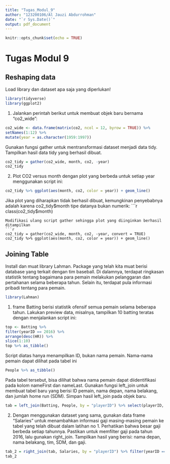 ```yaml
---
title: "Tugas_Modul_9"
author: "123200106/Al Jauzi Abdurrohman"
date: "`r Sys.Date()`"
output: pdf_document
---
```


```r
knitr::opts_chunk$set(echo = TRUE)
```

# Tugas Modul 9

## Reshaping data

Load library dan dataset apa saja yang diperlukan!
```r
library(tidyverse)
library(ggplot2)
```

1. Jalankan perintah berikut untuk membuat objek baru bernama “co2_wide”:
```r
co2_wide <- data.frame(matrix(co2, ncol = 12, byrow = TRUE)) %>%
setNames(1:12) %>%
mutate(year = as.character(1959:1997))
```
Gunakan fungsi gather untuk mentransformasi dataset menjadi data tidy. Tampilkan hasil data tidy yang berhasil dibuat.
```r
co2_tidy = gather(co2_wide, month, co2, -year)
co2_tidy
```


2. Plot CO2 versus month dengan plot yang berbeda untuk setiap year menggunakan script ini:
```r
co2_tidy %>% ggplot(aes(month, co2, color = year)) + geom_line()
```
Jika plot yang diharapkan tidak berhasil dibuat, kemungkinan penyebabnya adalah karena co2_tidy$month tipe datanya bukan numerik:
```r
class(co2_tidy$month)
```
Modifikasi ulang script gather sehingga plot yang diinginkan berhasil ditampilkan
```r
co2_tidy = gather(co2_wide, month, co2, -year, convert = TRUE)
co2_tidy %>% ggplot(aes(month, co2, color = year)) + geom_line()
```

## Joining Table
Install dan muat library Lahman. Package yang telah kita muat berisi database yang terkait dengan tim baseball. Di dalamnya, terdapat ringkasan statistik tentang bagaimana para pemain melakukan pelanggaran dan pertahanan selama beberapa tahun. Selain itu, terdapat pula informasi pribadi tentang para pemain.
```r
library(Lahman)
```

1. frame Batting berisi statistik ofensif semua pemain selama beberapa tahun. Lakukan preview data, misalnya, tampilkan 10 batting teratas dengan menjalankan script ini: 
```r
top <- Batting %>%
filter(yearID == 2016) %>%
arrange(desc(HR)) %>%
slice(1:10)
top %>% as_tibble()
```
Script diatas hanya menampilkan ID, bukan nama pemain. Nama-nama pemain dapat dilihat pada tabel ini
```r
People %>% as_tibble()
```
Pada tabel tersebut, bisa dilihat bahwa nama pemain dapat diidentifikasi pada kolom nameFirst dan nameLast. Gunakan fungsi left_join untuk membuat tabel baru yang berisi ID pemain, nama depan, nama belakang, dan jumlah home run (SDM). Simpan hasil left_join pada objek baru.
```r
tab = left_join(Batting, People, by = "playerID") %>% select(playerID, nameFirst, nameLast, HR)
```

2. Dengan menggunakan dataset yang sama, gunakan data frame “Salaries” untuk menambahkan informasi gaji masing-masing pemain ke tabel yang telah dibuat dalam latihan no 1. Perhatikan bahwa besar gaji berbeda setiap tahunnya. Pastikan untuk memfilter gaji pada tahun 2016, lalu gunakan right_join. Tampilkan hasil yang berisi: nama depan, nama belakang, tim, SDM, dan gaji.
```r
tab_2 = right_join(tab, Salaries, by = "playerID") %>% filter(yearID == 2016) %>% select(nameFirst, nameLast, teamID, HR, salary)
tab_2
```



